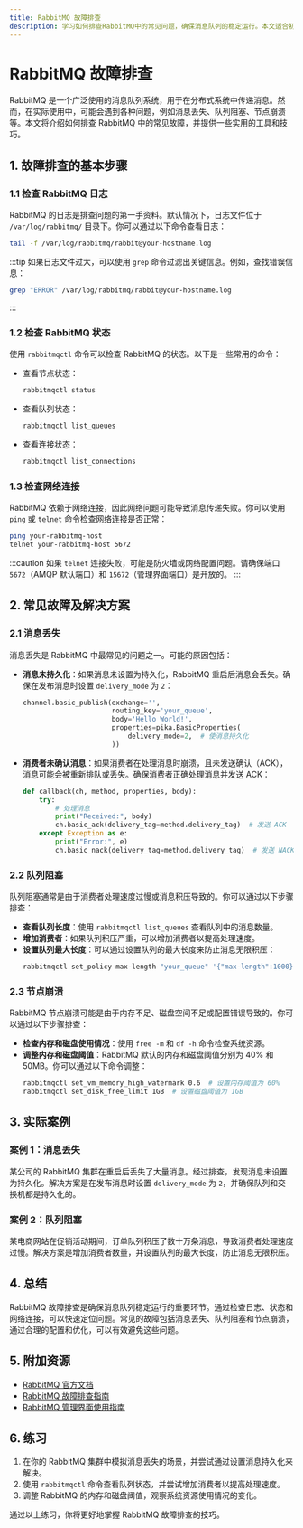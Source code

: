 ```yaml
---
title: RabbitMQ 故障排查
description: 学习如何排查RabbitMQ中的常见问题，确保消息队列的稳定运行。本文适合初学者，涵盖故障排查的基本步骤、工具和实际案例。
---
```


# RabbitMQ 故障排查

RabbitMQ 是一个广泛使用的消息队列系统，用于在分布式系统中传递消息。然而，在实际使用中，可能会遇到各种问题，例如消息丢失、队列阻塞、节点崩溃等。本文将介绍如何排查 RabbitMQ 中的常见故障，并提供一些实用的工具和技巧。

## 1. 故障排查的基本步骤

### 1.1 检查 RabbitMQ 日志

RabbitMQ 的日志是排查问题的第一手资料。默认情况下，日志文件位于 `/var/log/rabbitmq/` 目录下。你可以通过以下命令查看日志：

```bash
tail -f /var/log/rabbitmq/rabbit@your-hostname.log
```

:::tip
如果日志文件过大，可以使用 `grep` 命令过滤出关键信息。例如，查找错误信息：
```bash
grep "ERROR" /var/log/rabbitmq/rabbit@your-hostname.log
```
:::

### 1.2 检查 RabbitMQ 状态

使用 `rabbitmqctl` 命令可以检查 RabbitMQ 的状态。以下是一些常用的命令：

- 查看节点状态：
  ```bash
  rabbitmqctl status
  ```
- 查看队列状态：
  ```bash
  rabbitmqctl list_queues
  ```
- 查看连接状态：
  ```bash
  rabbitmqctl list_connections
  ```

### 1.3 检查网络连接

RabbitMQ 依赖于网络连接，因此网络问题可能导致消息传递失败。你可以使用 `ping` 或 `telnet` 命令检查网络连接是否正常：

```bash
ping your-rabbitmq-host
telnet your-rabbitmq-host 5672
```

:::caution
如果 `telnet` 连接失败，可能是防火墙或网络配置问题。请确保端口 `5672`（AMQP 默认端口）和 `15672`（管理界面端口）是开放的。
:::

## 2. 常见故障及解决方案

### 2.1 消息丢失

消息丢失是 RabbitMQ 中最常见的问题之一。可能的原因包括：

- **消息未持久化**：如果消息未设置为持久化，RabbitMQ 重启后消息会丢失。确保在发布消息时设置 `delivery_mode` 为 `2`：
  ```python
  channel.basic_publish(exchange='',
                        routing_key='your_queue',
                        body='Hello World!',
                        properties=pika.BasicProperties(
                            delivery_mode=2,  # 使消息持久化
                        ))
  ```

- **消费者未确认消息**：如果消费者在处理消息时崩溃，且未发送确认（ACK），消息可能会被重新排队或丢失。确保消费者正确处理消息并发送 ACK：
  ```python
  def callback(ch, method, properties, body):
      try:
          # 处理消息
          print("Received:", body)
          ch.basic_ack(delivery_tag=method.delivery_tag)  # 发送 ACK
      except Exception as e:
          print("Error:", e)
          ch.basic_nack(delivery_tag=method.delivery_tag)  # 发送 NACK
  ```

### 2.2 队列阻塞

队列阻塞通常是由于消费者处理速度过慢或消息积压导致的。你可以通过以下步骤排查：

- **查看队列长度**：使用 `rabbitmqctl list_queues` 查看队列中的消息数量。
- **增加消费者**：如果队列积压严重，可以增加消费者以提高处理速度。
- **设置队列最大长度**：可以通过设置队列的最大长度来防止消息无限积压：
  ```bash
  rabbitmqctl set_policy max-length "your_queue" '{"max-length":1000}' --apply-to queues
  ```

### 2.3 节点崩溃

RabbitMQ 节点崩溃可能是由于内存不足、磁盘空间不足或配置错误导致的。你可以通过以下步骤排查：

- **检查内存和磁盘使用情况**：使用 `free -m` 和 `df -h` 命令检查系统资源。
- **调整内存和磁盘阈值**：RabbitMQ 默认的内存和磁盘阈值分别为 40% 和 50MB。你可以通过以下命令调整：
  ```bash
  rabbitmqctl set_vm_memory_high_watermark 0.6  # 设置内存阈值为 60%
  rabbitmqctl set_disk_free_limit 1GB  # 设置磁盘阈值为 1GB
  ```

## 3. 实际案例

### 案例 1：消息丢失

某公司的 RabbitMQ 集群在重启后丢失了大量消息。经过排查，发现消息未设置为持久化。解决方案是在发布消息时设置 `delivery_mode` 为 `2`，并确保队列和交换机都是持久化的。

### 案例 2：队列阻塞

某电商网站在促销活动期间，订单队列积压了数十万条消息，导致消费者处理速度过慢。解决方案是增加消费者数量，并设置队列的最大长度，防止消息无限积压。

## 4. 总结

RabbitMQ 故障排查是确保消息队列稳定运行的重要环节。通过检查日志、状态和网络连接，可以快速定位问题。常见的故障包括消息丢失、队列阻塞和节点崩溃，通过合理的配置和优化，可以有效避免这些问题。

## 5. 附加资源

- [RabbitMQ 官方文档](https://www.rabbitmq.com/documentation.html)
- [RabbitMQ 故障排查指南](https://www.rabbitmq.com/troubleshooting.html)
- [RabbitMQ 管理界面使用指南](https://www.rabbitmq.com/management.html)

## 6. 练习

1. 在你的 RabbitMQ 集群中模拟消息丢失的场景，并尝试通过设置消息持久化来解决。
2. 使用 `rabbitmqctl` 命令查看队列状态，并尝试增加消费者以提高处理速度。
3. 调整 RabbitMQ 的内存和磁盘阈值，观察系统资源使用情况的变化。

通过以上练习，你将更好地掌握 RabbitMQ 故障排查的技巧。